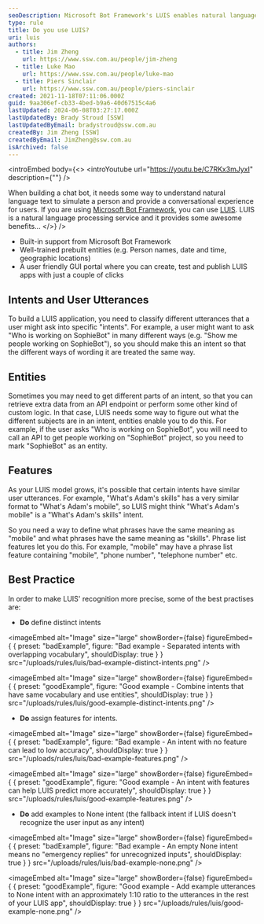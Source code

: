 ```yaml
---
seoDescription: Microsoft Bot Framework's LUIS enables natural language processing for conversational AI, offering built-in support and pre-trained entities.
type: rule
title: Do you use LUIS?
uri: luis
authors:
  - title: Jim Zheng
    url: https://www.ssw.com.au/people/jim-zheng
  - title: Luke Mao
    url: https://www.ssw.com.au/people/luke-mao
  - title: Piers Sinclair
    url: https://www.ssw.com.au/people/piers-sinclair
created: 2021-11-18T07:11:06.000Z
guid: 9aa306ef-cb33-4bed-b9a6-40d67515c4a6
lastUpdated: 2024-06-08T03:27:17.000Z
lastUpdatedBy: Brady Stroud [SSW]
lastUpdatedByEmail: bradystroud@ssw.com.au
createdBy: Jim Zheng [SSW]
createdByEmail: JimZheng@ssw.com.au
isArchived: false
---
```


<introEmbed
  body={<>
<introYoutube url="https://youtu.be/C7RKx3mJyxI" description={""} />

When building a chat bot, it needs some way to understand natural language text to simulate a person and provide a conversational experience for users. If you are using [Microsoft Bot Framework](https://docs.microsoft.com/en-us/azure/bot-service/?view=azure-bot-service-4.0&WT.mc_id=AZ-MVP-33518), you can use [LUIS](https://www.luis.ai). LUIS is a natural language processing service and it provides some awesome benefits...
  </>}
/>
* Built-in support from Microsoft Bot Framework
* Well-trained prebuilt entities (e.g. Person names, date and time, geographic locations)
* A user friendly GUI portal where you can create, test and publish LUIS apps with just a couple of clicks

## Intents and User Utterances

To build a LUIS application, you need to classify different utterances that a user might ask into specific "intents". For example, a user might want to ask "Who is working on SophieBot" in many different ways (e.g. "Show me people working on SophieBot"), so you should make this an intent so that the different ways of wording it are treated the same way.

## Entities

Sometimes you may need to get different parts of an intent, so that you can retrieve extra data from an API endpoint or perform some other kind of custom logic. In that case, LUIS needs some way to figure out what the different subjects are in an intent, entities enable you to do this. For example, if the user asks "Who is working on SophieBot", you will need to call an API to get people working on "SophieBot" project, so you need to mark "SophieBot" as an entity.

## Features

As your LUIS model grows, it's possible that certain intents have similar user utterances. For example, "What's Adam's skills" has a very similar format to "What's Adam's mobile", so LUIS might think "What's Adam's mobile" is a "What's Adam's skills" intent.

So you need a way to define what phrases have the same meaning as "mobile" and what phrases have the same meaning as "skills". Phrase list features let you do this. For example, "mobile" may have a phrase list feature containing "mobile", "phone number", "telephone number" etc.

## Best Practice

In order to make LUIS' recognition more precise, some of the best practises are:

* **Do** define distinct intents

<imageEmbed
  alt="Image"
  size="large"
  showBorder={false}
  figureEmbed={ {
    preset: "badExample",
    figure: "Bad example - Separated intents with overlapping vocabulary",
    shouldDisplay: true
  } }
  src="/uploads/rules/luis/bad-example-distinct-intents.png"
/>

<imageEmbed
  alt="Image"
  size="large"
  showBorder={false}
  figureEmbed={ {
    preset: "goodExample",
    figure: "Good example - Combine intents that have same vocabulary and use entities",
    shouldDisplay: true
  } }
  src="/uploads/rules/luis/good-example-distinct-intents.png"
/>

* **Do** assign features for intents.

<imageEmbed
  alt="Image"
  size="large"
  showBorder={false}
  figureEmbed={ {
    preset: "badExample",
    figure: "Bad example - An intent with no feature can lead to low accuracy",
    shouldDisplay: true
  } }
  src="/uploads/rules/luis/bad-example-features.png"
/>

<imageEmbed
  alt="Image"
  size="large"
  showBorder={false}
  figureEmbed={ {
    preset: "goodExample",
    figure: "Good example - An intent with features can help LUIS predict more accurately",
    shouldDisplay: true
  } }
  src="/uploads/rules/luis/good-example-features.png"
/>

* **Do** add examples to None intent (the fallback intent if LUIS doesn't recognize the user input as any intent)

<imageEmbed
  alt="Image"
  size="large"
  showBorder={false}
  figureEmbed={ {
    preset: "badExample",
    figure: "Bad example - An empty None intent means no \"emergency replies\" for unrecognized inputs",
    shouldDisplay: true
  } }
  src="/uploads/rules/luis/bad-example-none.png"
/>

<imageEmbed
  alt="Image"
  size="large"
  showBorder={false}
  figureEmbed={ {
    preset: "goodExample",
    figure: "Good example - Add example utterances to None intent with an approximately 1:10 ratio to the utterances in the rest of your LUIS app",
    shouldDisplay: true
  } }
  src="/uploads/rules/luis/good-example-none.png"
/>
